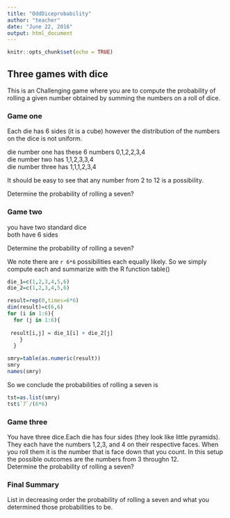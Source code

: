 ```yaml
---
title: "OddDiceprobability"
author: "teacher"
date: "June 22, 2016"
output: html_document
---
```


```r
knitr::opts_chunk$set(echo = TRUE)
```

## Three games with dice

This is an Challenging game where you are to compute the probability of rolling a given number obtained by summing the numbers on a roll of dice. 

### Game one  

Each die has 6 sides (it is a cube) however the distribution of the numbers on the dice is not uniform.  

die number one has these 6 numbers  0,1,2,2,3,4  
die number two has 1,1,2,3,3,4  
die number three has 1,1,1,2,3,4  

It should be easy to see that any number from 2 to 12 is a possibility.  

Determine the probability of rolling a seven?

### Game two

you have two standard dice  
both have 6 sides 

Determine the probability of rolling a seven?  


We note there are `r 6*6` possibilities each equally likely. So we simply compute each and summarize with the R function table()

```r
die_1=c(1,2,3,4,5,6)
die_2=c(1,2,3,4,5,6)

result=rep(0,times=6*6)
dim(result)=c(6,6)
for (i in 1:6){
  for (j in 1:6){
    
 result[i,j] = die_1[i] + die_2[j] 
    }
  }

smry=table(as.numeric(result))
smry
names(smry)
```
So we conclude the probabilities of rolling a seven is  
```r
tst=as.list(smry)
tst$`7`/(6*6)

```



### Game three  

You have three dice.Each die has four sides (they look like little pyramids).
They each have the numbers 1,2,3, and 4 on their respective faces. When you roll them it is the number that is face down that you count.  In this setup the possible outcomes are the numbers from 3 throughn 12.  
Determine the probability of rolling a seven? 

### Final Summary

List in decreasing order the probability of rolling a seven and what you determined those probabilities to be.
